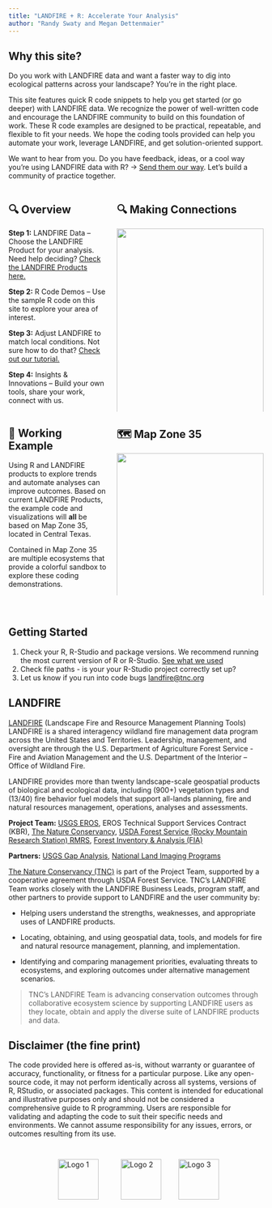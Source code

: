 ```yaml
---
title: "LANDFIRE + R: Accelerate Your Analysis"
author: "Randy Swaty and Megan Dettenmaier"
---
```


## Why this site?

Do you work with LANDFIRE data and want a faster way to dig into ecological patterns across your landscape? You’re in the right place.

This site features quick R code snippets to help you get started (or go deeper) with LANDFIRE data. We recognize the power of well-written code and encourage the LANDFIRE community to build on this foundation of work. These R code examples are designed to be practical, repeatable, and flexible to fit your needs. We hope the coding tools provided can help you automate your work, leverage LANDFIRE, and get solution-oriented support.

We want to hear from you. Do you have feedback, ideas, or a cool way you’re using LANDFIRE data with R? -> [Send them our way](mailto:landfire@tnc.org){target="blank"}. Let’s build a community of practice together.


::: {.columns}

::: {.column width="40%"}
## 🔍 Overview

**Step 1:** LANDFIRE Data – Choose the LANDFIRE Product for your analysis. 
Need help deciding? [Check the LANDFIRE Products here.](https://landfire-tnc.github.io/LANDFIRE_101/1_what-is-landfire.html){target="blank"}  

**Step 2:** R Code Demos – Use the sample R code on this site to explore your area of interest.

**Step 3:** Adjust LANDFIRE to match local conditions.
Not sure how to do that? [Check out our tutorial.](https://conservationgateway.org/ConservationPractices/FireLandscapes/LANDFIRE/Documents/ModifyingLF_DataGuide_V1.pdf){target="blank"}   

**Step 4:** Insights & Innovations – Build your own tools, share your work, connect with us.

:::

::: {.column width="60%"}
## 🔍 Making Connections
![](assets/connect.png){fig-alt="4 boxes LANDFIRE Data, R code toolkit (you are here), Tinker around, Insights and Innovations." width="100%"}
::: 

:::


::: {.columns}

::: {.column width="40%"}
## 🔧 Working Example

Using R and LANDFIRE products to explore trends and automate analyses can improve outcomes. Based on current LANDFIRE Products, the example code and visualizations will **all** be based on Map Zone 35, located in Central Texas.

Contained in Map Zone 35 are multiple ecosystems that provide a colorful sandbox to explore these coding demonstrations.

:::

::: {.column width="60%"}
## 🗺 Map Zone 35
![](assets/mz35.jpg){fig-alt="A map of LANDFIRE Map Zone 35, which is a large circular area in central Texas." width="100%"}


:::

:::




<br>

## Getting Started


1. Check your R, R-Studio and package versions. We recommend running the most current version of R or R-Studio. [See what we used](about.qmd){target="blank"} 
2. Check file paths - is your your R-Studio project correctly set up?
3. Let us know if you run into code bugs [landfire@tnc.org](mailto:landfire@tnc.org){target="blank"}


## LANDFIRE

[LANDFIRE](https://landfire.gov){target="blank"} (Landscape Fire and Resource Management Planning Tools) LANDFIRE is a shared interagency wildland fire management data program across the United States and Territories. Leadership, management, and oversight are through the U.S. Department of Agriculture Forest Service - Fire and Aviation Management and the U.S. Department of the Interior – Office of Wildland Fire. 

LANDFIRE provides more than twenty landscape-scale geospatial products of biological and ecological data, including (900+) vegetation types and (13/40) fire behavior fuel models that support all-lands planning, fire and natural resources management, operations, analyses and assessments.  

**Project Team:** [USGS EROS](https://www.usgs.gov/centers/eros){target="blank"}, EROS Technical Support Services Contract (KBR), [The Nature Conservancy](https://www.nature.org/en-us/){target="blank"}, [USDA Forest Service (Rocky Mountain Research Station) RMRS](https://research.fs.usda.gov/rmrs){target="blank"}, [Forest Inventory & Analysis (FIA)](https://research.fs.usda.gov/programs/fia){target="blank"} 

**Partners:** [USGS Gap Analysis](https://www.usgs.gov/programs/gap-analysis-project){target="blank"}, [National Land Imaging Programs](https://www.usgs.gov/programs/national-land-imaging-program){target="blank"} 

[The Nature Conservancy (TNC)](https://landfire.gov/about-landfire/lf-team){target="blank"} is part of the Project Team, supported by a cooperative agreement through USDA Forest Service. TNC’s LANDFIRE Team works closely with the LANDFIRE Business Leads, program staff, and other partners to provide support to LANDFIRE and the user community by: 

* Helping users understand the strengths, weaknesses, and appropriate uses of LANDFIRE products. 

* Locating, obtaining, and using geospatial data, tools, and models for fire and natural resource management, planning, and implementation. 

* Identifying and comparing management priorities, evaluating threats to ecosystems, and exploring outcomes under alternative management scenarios. 


> TNC’s LANDFIRE Team is advancing conservation outcomes through collaborative ecosystem science by supporting LANDFIRE users as they locate, obtain and apply the diverse suite of LANDFIRE products and data.


## Disclaimer (the fine print)

The code provided here is offered as-is, without warranty or guarantee of accuracy, functionality, or fitness for a particular purpose. Like any open-source code, it may not perform identically across all systems, versions of R, RStudio, or associated packages. This content is intended for educational and illustrative purposes only and should not be considered a comprehensive guide to R programming. Users are responsible for validating and adapting the code to suit their specific needs and environments. We cannot assume responsibility for any issues, errors, or outcomes resulting from its use.

::: {.logo-row style="display: flex; justify-content: space-around; align-items: center; margin-top: 2em;"}

<img src="assets/doi.png" alt="Logo 1" style="height: 80px; margin: 0 20px;" />
<img src="assets/usfs.png" alt="Logo 2" style="height: 80px; margin: 0 20px;" />
<img src="assets/LANDFIRE.png" alt="Logo 3" style="height: 80px; margin: 0 10px;"/>

:::
